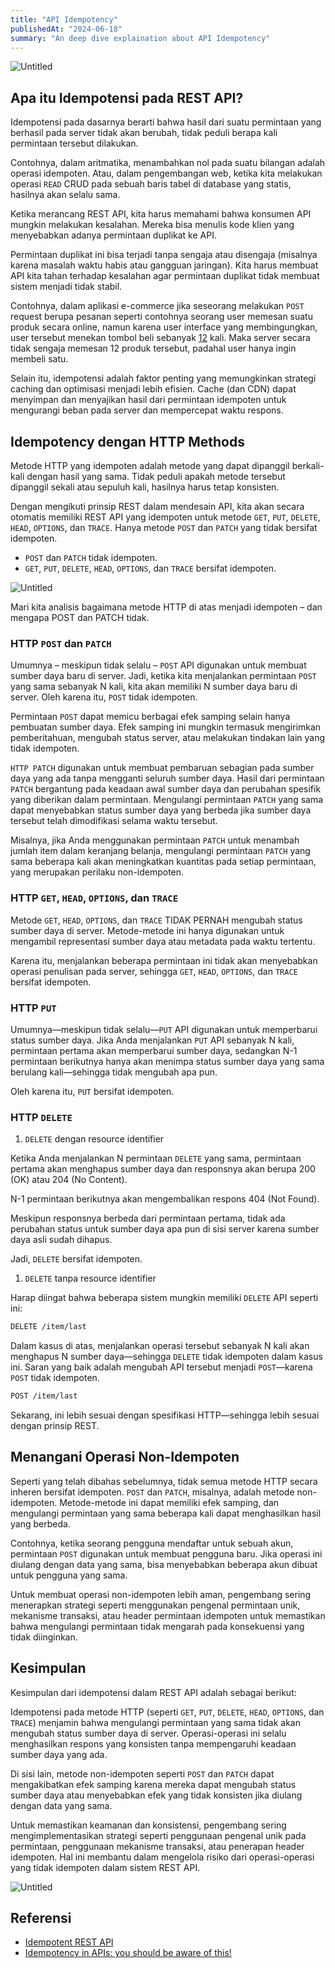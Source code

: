 ```yaml
---
title: "API Idempotency"
publishedAt: "2024-06-18"
summary: "An deep dive explaination about API Idempotency"
---
```


![Untitled](/img/blogs/api/1.png)

## Apa itu Idempotensi pada REST API?

Idempotensi pada dasarnya berarti bahwa hasil dari suatu permintaan yang berhasil pada server tidak akan berubah, tidak peduli berapa kali permintaan tersebut dilakukan.

Contohnya, dalam aritmatika, menambahkan nol pada suatu bilangan adalah operasi idempoten. Atau, dalam pengembangan web, ketika kita melakukan operasi `READ` CRUD pada sebuah baris tabel di database yang statis, hasilnya akan selalu sama.

Ketika merancang REST API, kita harus memahami bahwa konsumen API mungkin melakukan kesalahan. Mereka bisa menulis kode klien yang menyebabkan adanya permintaan duplikat ke API.

Permintaan duplikat ini bisa terjadi tanpa sengaja atau disengaja (misalnya karena masalah waktu habis atau gangguan jaringan). Kita harus membuat API kita tahan terhadap kesalahan agar permintaan duplikat tidak membuat sistem menjadi tidak stabil.

Contohnya, dalam aplikasi e-commerce jika seseorang melakukan `POST` request berupa pesanan seperti contohnya seorang user memesan suatu produk secara online, namun karena user interface yang membingungkan, user tersebut menekan tombol beli sebanyak [12](https://youtu.be/YPYqlkICPpg?si=zKDi0fD27bfMIsMV) kali. Maka server secara tidak sengaja memesan 12 produk tersebut, padahal user hanya ingin membeli satu.

Selain itu, idempotensi adalah faktor penting yang memungkinkan strategi caching dan optimisasi menjadi lebih efisien. Cache (dan CDN) dapat menyimpan dan menyajikan hasil dari permintaan idempoten untuk mengurangi beban pada server dan mempercepat waktu respons.

## Idempotency dengan HTTP Methods

Metode HTTP yang idempoten adalah metode yang dapat dipanggil berkali-kali dengan hasil yang sama. Tidak peduli apakah metode tersebut dipanggil sekali atau sepuluh kali, hasilnya harus tetap konsisten.

Dengan mengikuti prinsip REST dalam mendesain API, kita akan secara otomatis memiliki REST API yang idempoten untuk metode `GET`, `PUT`, `DELETE`, `HEAD`, `OPTIONS`, dan `TRACE`. Hanya metode `POST` dan `PATCH` yang tidak bersifat idempoten.

- `POST` dan `PATCH` tidak idempoten.
- `GET`, `PUT`, `DELETE`, `HEAD`, `OPTIONS`, dan `TRACE` bersifat idempoten.

![Untitled](/img/blogs/api/2.png)

Mari kita analisis bagaimana metode HTTP di atas menjadi idempoten – dan mengapa POST dan PATCH tidak.

### HTTP `POST` dan `PATCH`

Umumnya – meskipun tidak selalu – `POST` API digunakan untuk membuat sumber daya baru di server. Jadi, ketika kita menjalankan permintaan `POST` yang sama sebanyak N kali, kita akan memiliki N sumber daya baru di server. Oleh karena itu, `POST` tidak idempoten.

Permintaan `POST` dapat memicu berbagai efek samping selain hanya pembuatan sumber daya. Efek samping ini mungkin termasuk mengirimkan pemberitahuan, mengubah status server, atau melakukan tindakan lain yang tidak idempoten.

`HTTP PATCH` digunakan untuk membuat pembaruan sebagian pada sumber daya yang ada tanpa mengganti seluruh sumber daya. Hasil dari permintaan `PATCH` bergantung pada keadaan awal sumber daya dan perubahan spesifik yang diberikan dalam permintaan. Mengulangi permintaan `PATCH` yang sama dapat menyebabkan status sumber daya yang berbeda jika sumber daya tersebut telah dimodifikasi selama waktu tersebut.

Misalnya, jika Anda menggunakan permintaan `PATCH` untuk menambah jumlah item dalam keranjang belanja, mengulangi permintaan `PATCH` yang sama beberapa kali akan meningkatkan kuantitas pada setiap permintaan, yang merupakan perilaku non-idempoten.

### HTTP `GET`, `HEAD`, `OPTIONS`, dan `TRACE`

Metode `GET`, `HEAD`, `OPTIONS`, dan `TRACE` TIDAK PERNAH mengubah status sumber daya di server. Metode-metode ini hanya digunakan untuk mengambil representasi sumber daya atau metadata pada waktu tertentu.

Karena itu, menjalankan beberapa permintaan ini tidak akan menyebabkan operasi penulisan pada server, sehingga `GET`, `HEAD`, `OPTIONS`, dan `TRACE` bersifat idempoten.

### HTTP `PUT`

Umumnya—meskipun tidak selalu—`PUT` API digunakan untuk memperbarui status sumber daya. Jika Anda menjalankan `PUT` API sebanyak N kali, permintaan pertama akan memperbarui sumber daya, sedangkan N-1 permintaan berikutnya hanya akan menimpa status sumber daya yang sama berulang kali—sehingga tidak mengubah apa pun.

Oleh karena itu, `PUT` bersifat idempoten.

### HTTP `DELETE`

1. `DELETE` dengan resource identifier

Ketika Anda menjalankan N permintaan `DELETE` yang sama, permintaan pertama akan menghapus sumber daya dan responsnya akan berupa 200 (OK) atau 204 (No Content).

N-1 permintaan berikutnya akan mengembalikan respons 404 (Not Found).

Meskipun responsnya berbeda dari permintaan pertama, tidak ada perubahan status untuk sumber daya apa pun di sisi server karena sumber daya asli sudah dihapus.

Jadi, `DELETE` bersifat idempoten.

1. `DELETE` tanpa resource identifier

Harap diingat bahwa beberapa sistem mungkin memiliki `DELETE` API seperti ini:

```bash
DELETE /item/last
```

Dalam kasus di atas, menjalankan operasi tersebut sebanyak N kali akan menghapus N sumber daya—sehingga `DELETE` tidak idempoten dalam kasus ini. Saran yang baik adalah mengubah API tersebut menjadi `POST`—karena `POST` tidak idempoten.

```bash
POST /item/last
```

Sekarang, ini lebih sesuai dengan spesifikasi HTTP—sehingga lebih sesuai dengan prinsip REST.

## Menangani Operasi Non-Idempoten

Seperti yang telah dibahas sebelumnya, tidak semua metode HTTP secara inheren bersifat idempoten. `POST` dan `PATCH`, misalnya, adalah metode non-idempoten. Metode-metode ini dapat memiliki efek samping, dan mengulangi permintaan yang sama beberapa kali dapat menghasilkan hasil yang berbeda.

Contohnya, ketika seorang pengguna mendaftar untuk sebuah akun, permintaan `POST` digunakan untuk membuat pengguna baru. Jika operasi ini diulang dengan data yang sama, bisa menyebabkan beberapa akun dibuat untuk pengguna yang sama.

Untuk membuat operasi non-idempoten lebih aman, pengembang sering menerapkan strategi seperti menggunakan pengenal permintaan unik, mekanisme transaksi, atau header permintaan idempoten untuk memastikan bahwa mengulangi permintaan tidak mengarah pada konsekuensi yang tidak diinginkan.

## Kesimpulan

Kesimpulan dari idempotensi dalam REST API adalah sebagai berikut:

Idempotensi pada metode HTTP (seperti `GET`, `PUT`, `DELETE`, `HEAD`, `OPTIONS`, dan `TRACE`) menjamin bahwa mengulangi permintaan yang sama tidak akan mengubah status sumber daya di server. Operasi-operasi ini selalu menghasilkan respons yang konsisten tanpa mempengaruhi keadaan sumber daya yang ada.

Di sisi lain, metode non-idempoten seperti `POST` dan `PATCH` dapat mengakibatkan efek samping karena mereka dapat mengubah status sumber daya atau menyebabkan efek yang tidak konsisten jika diulang dengan data yang sama.

Untuk memastikan keamanan dan konsistensi, pengembang sering mengimplementasikan strategi seperti penggunaan pengenal unik pada permintaan, penggunaan mekanisme transaksi, atau penerapan header idempoten. Hal ini membantu dalam mengelola risiko dari operasi-operasi yang tidak idempoten dalam sistem REST API.

![Untitled](/img/blogs/api/3.png)

## Referensi

- [Idempotent REST API](https://restfulapi.net/idempotent-rest-apis/)
- [Idempotency in APIs: you should be aware of this!](https://youtu.be/t99NvIazD68?si=mCJr5bTl3y-XDyGm)
